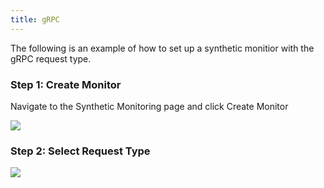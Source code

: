 ```yaml
---
title: gRPC
---
```


The following is an example of how to set up a synthetic monitior with the gRPC request type.

### Step 1: Create Monitor

Navigate to the Synthetic Monitoring page and click Create Monitor 

![](https://lh5.googleusercontent.com/uxO2bcG0kniHNGbpDQSIKW-5oNZmt5-UHxJyBUaYDEHpLUvRKhrUL0R3iH1zUQuDqmqbCP-dOIXP8GDz2cMMeSsHpq_SpS4_rdQSin-as8SqiwZWXUuvlYj3zlSXFVWssAS5u9s8VYFBjaz3uRT1Q54)

### Step 2: Select Request Type

![](https://lh7-us.googleusercontent.com/zc7dIqCQKSgTqsjYnfbkobrVitHqXNgo8RrltQdXhrJ27D8_YE6-CV9H3sL5KJ2H6wjdEc19Qbo3tSzothdNGrj3gkaONPf0E43cBSVIGJHG1U6VT9eDKLHIa56plQ0kRsUlWcSkamJwvLNpDyXpRqM)